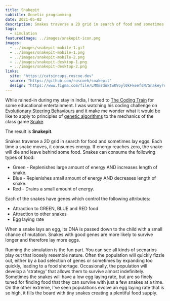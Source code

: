 ```yaml
---
title: Snakepit
subtitle: Genetic programming
date: 2021-05-02
description: Snakes traverse a 2D grid in search of food and sometimes laying an egg. Can their genetics lead them to survival?
tags:
  - simulation
featuredImage: ../images/snakepit-icon.png
images:
  - ../images/snakepit-mobile-1.gif
  - ../images/snakepit-mobile-1.png
  - ../images/snakepit-mobile-2.png
  - ../images/snakepit-desktop-1.png
  - ../images/snakepit-desktop-2.png
links:
  site: "https://catsincups.roscoe.dev"
  source: "https://github.com/roscoeh/snakepit"
  design: "https://www.figma.com/file/LMOmrduktwKVoyl0kFkeefsN/Snakey?node-id=0%3A1"
---
```


While rained-in during my stay in India, I turned to [The Coding Train](https://thecodingtrain.com/) for some educational entertainment.
I was watching his coding challenge on [Evolutionary Steering Behaviours](https://www.youtube.com/watch?v=flxOkx0yLrY&list=PLRqwX-V7Uu6bw4n02JP28QDuUdNi3EXxJ&index=12)
and it make me wonder what it would be like to apply to principles of [genetic algorithms](https://en.wikipedia.org/wiki/Genetic_algorithm)
to the mechanics of the class game [Snake](<https://en.wikipedia.org/wiki/Snake_(video_game_genre)>).

The result is **Snakepit**.

Snakes traverse a 2D grid in search for food and sometimes lay eggs.
Each time a snake moves, it consumes energy.
If energy reaches zero, the snake will die and leave behind some food.
Snakes can consume the following types of food:

- Green - Replenishes large amount of energy AND increases length of snake.
- Blue - Replenishes small amount of energy AND decreases length of snake.
- Red - Drains a small amount of energy.

Each of the snakes have genes which control the following attributes:

- Attraction to GREEN, BLUE and RED food
- Attraction to other snakes
- Egg laying rate

When a snake lays an egg, its DNA is passed down to the child with a small chance of mutation.
Snakes with good genes are more likely to survive longer and therefore lay more eggs.

Running the simulation is the fun part. You can see all kinds of scenarios play out that loosely resemble nature.
Often the population will quickly fizzle out, either by a bad selection of genes or sometimes by expanding too quickly, leading to a food shortage.
Occasionally, the population will develop a 'strategy' that allows them to survive almost indefinitely.
Sometimes the snakes will have a low egg laying rate, but are so finely tuned for finding food that they can survive with just a few snakes at a time.
On the other extreme, I've seen populations evolve an egg laying rate that is so high, it fills the board with tiny snakes creating a plentiful food supply.
